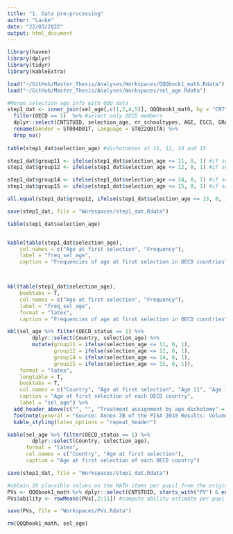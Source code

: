 ```yaml
---
title: "1. Data pre-processing"
author: "Lauke"
date: "22/03/2022"
output: html_document
---
```


```r
library(haven)
library(dplyr)
library(tidyr)
library(kableExtra)
```

```r
load("~/GitHub/Master_Thesis/Analyses/Workspaces/QQQbook1_math.Rdata")
load("~/GitHub/Master_Thesis/Analyses/Workspaces/sel_age.Rdata")
```

```r
#Merge selection age info with QQQ data
step1_dat <- inner_join(sel_age[,c(1,2,4,5)], QQQbook1_math, by = "CNT") %>% 
  filter(OECD == 1)  %>% #select only OECD members
  dplyr::select(CNTSTUID, selection_age, nr_schooltypes, AGE, ESCS, GRADE, ISCEDL, ST004D01T, ST022Q01TA) %>% #select used vars only
  rename(Gender = ST004D01T, Language = ST022Q01TA) %>% 
  drop_na()
    
table(step1_dat$selection_age) #dichotomies at 11, 12, 14 and 15 

step1_dat$group11 <- ifelse(step1_dat$selection_age <= 11, 0, 1) #if selection age < or = 11, group 0, >11 group 1.
step1_dat$group12 <- ifelse(step1_dat$selection_age <= 12, 0, 1) #if selection age < or = 12, group 0, >12 group 1.

step1_dat$group14 <- ifelse(step1_dat$selection_age <= 14, 0, 1) #if selection age < or = 14, group 0, >14 group 1.
step1_dat$group15 <- ifelse(step1_dat$selection_age <= 15, 0, 1) #if selection age < or = 15, group 0, >15 group 1.

all.equal(step1_dat$group12, ifelse(step1_dat$selection_age <= 13, 0, 1)) #NB: 
```
```r
save(step1_dat, file = "Workspaces/step1_dat.Rdata")
```


```r
table(step1_dat$selection_age)


kable(table(step1_dat$selection_age), 
    col.names = c("Age at first selection", "Frequency"),
    label = "freq_sel_age",
    caption = "Frequencies of age at first selection in OECD countries")



kbl(table(step1_dat$selection_age), 
    booktabs = T,
    col.names = c("Age at first selection", "Frequency"),
    label = "freq_sel_age",
    format = "latex", 
    caption = "Frequencies of age at first selection in OECD countries")
```

```r
kbl(sel_age %>% filter(OECD_status == 1) %>% 
        dplyr::select(Country, selection_age) %>% 
        mutate(group11 = ifelse(selection_age <= 11, 0, 1),
               group12 = ifelse(selection_age <= 12, 0, 1),
               group14 = ifelse(selection_age <= 14, 0, 1),
               group15 = ifelse(selection_age <= 15, 0, 1)), 
    format = "latex",
    longtable = T,
    booktabs = T,
    col.names = c("Country", "Age at first selection", "Age 11", "Age 12", "Age 14", "Age 15"), 
    caption = "Age at first selection of each OECD country", 
    label = "sel_age") %>% 
  add_header_above(c("", "", "Treatment assignment by age dichotomy" = 4)) %>% 
  footnote(general = "Source: Annex 3B of the PISA 2018 Results: Volume 1") %>% 
  kable_styling(latex_options = "repeat_header")
```

```r
kable(sel_age %>% filter(OECD_status == 1) %>% 
        dplyr::select(Country, selection_age),
      format = "latex", 
      col.names = c("Country", "Age at first selection"), 
      caption = "Age at first selection of each OECD country")
```


```r
save(step1_dat, file = "Workspaces/step1_dat.Rdata")
```

```r
#obtain 10 plausible values on the MATH items per pupil from the original dataset
PVs <- QQQbook1_math %>% dplyr::select(CNTSTUID, starts_with("PV") & ends_with("MATH")) #select PVs for all students who took maths items
PVs$ability <- rowMeans(PVs[,2:11]) #compute ability estimate per pupil
```

```r
save(PVs, file = "Workspaces/PVs.Rdata")
```


```r
rm(QQQbook1_math, sel_age)
```

